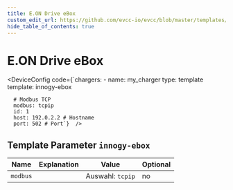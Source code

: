 ```yaml
---
title: E.ON Drive eBox
custom_edit_url: https://github.com/evcc-io/evcc/blob/master/templates/definition/charger/innogy-ebox.yaml
hide_table_of_contents: true
---
```



# E.ON Drive eBox

<DeviceFeatures features="mA,sponsorship" />

<DeviceConfig code={`chargers:
    - name: my_charger
      type: template
      template: innogy-ebox
      
      # Modbus TCP
      modbus: tcpip
      id: 1
      host: 192.0.2.2 # Hostname
      port: 502 # Port`}  />

## Template Parameter `innogy-ebox`

| Name | Explanation | Value | Optional |
|-----------|-------------|-------|----------|
| `modbus` |  | Auswahl: `tcpip` | no |

<SponsorshipRequired />

